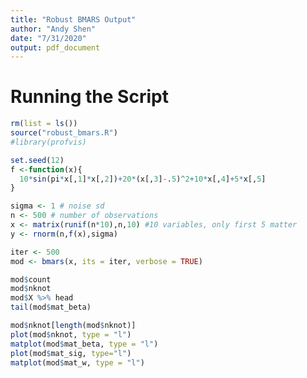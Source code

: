 ```yaml
---
title: "Robust BMARS Output"
author: "Andy Shen"
date: "7/31/2020"
output: pdf_document
---
```


# Running the Script


```r
rm(list = ls())
source("robust_bmars.R")
#library(profvis)
```


```r
set.seed(12)
f <-function(x){
  10*sin(pi*x[,1]*x[,2])+20*(x[,3]-.5)^2+10*x[,4]+5*x[,5]
}

sigma <- 1 # noise sd
n <- 500 # number of observations
x <- matrix(runif(n*10),n,10) #10 variables, only first 5 matter
y <- rnorm(n,f(x),sigma)
```

```r
iter <- 500
mod <- bmars(x, its = iter, verbose = TRUE)
```

```r
mod$count
mod$nknot
mod$X %>% head
tail(mod$mat_beta)
```


```r
mod$nknot[length(mod$nknot)]
plot(mod$nknot, type = "l")
matplot(mod$mat_beta, type = "l")
plot(mod$mat_sig, type="l")
matplot(mod$mat_w, type = "l")
```


